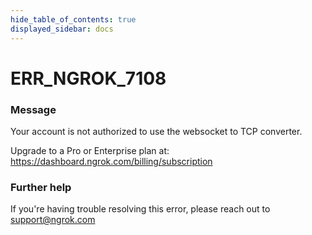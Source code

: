 ```yaml
---
hide_table_of_contents: true
displayed_sidebar: docs
---
```



# ERR_NGROK_7108

### Message
Your account is not authorized to use the websocket to TCP converter. 

Upgrade to a Pro or Enterprise plan at: https://dashboard.ngrok.com/billing/subscription

<ErrorDetails error='err_ngrok_7108' />


### Further help
If you're having trouble resolving this error, please reach out to [support@ngrok.com](mailto:support@ngrok.com?subject=Help%20with%20ERR_NGROK_7108)

